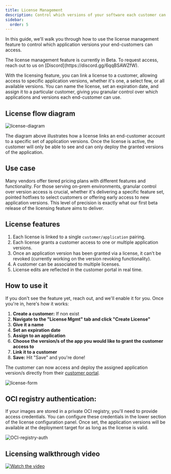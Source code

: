 ```yaml
---
title: License Management
description: Control which versions of your software each customer can access and deploy using Distr's licensing system.
sidebar:
  order: 5
---
```



In this guide, we'll walk you through how to use the license management feature to control which application versions your end-customers can access.

<Aside type="tip">
  The license management feature is currently in Beta. To request access, reach
  out to us on [Discord](https://discord.gg/6qqBSAWZfW).
</Aside>

With the licensing feature, you can link a license to a customer, allowing access to specific application versions, whether it's one, a select few, or all available versions. You can name the license, set an expiration date, and assign it to a particular customer, giving you granular control over which applications and versions each end-customer can use.

## License flow diagram

![license-diagram](../../../../assets/docs/guides/license-diagram.png)

<Aside type="note">
  The diagram above illustrates how a license links an end-customer account to a
  specific set of application versions. Once the license is active, the customer
  will only be able to see and can only deploy the granted versions of the
  application.
</Aside>

## Use case

Many vendors offer tiered pricing plans with different features and functionality. For those serving on-prem environments, granular control over version access is crucial, whether it's delivering a specific feature set, pointed hotfixes to select customers or offering early access to new application versions. This level of precision is exactly what our first beta release of the licensing feature aims to deliver.

## License features

1. Each license is linked to a single `customer/application` pairing.
2. Each license grants a customer access to one or multiple application versions.
3. Once an application version has been granted via a license, it can't be revoked (currently working on the version revoking functionality).
4. A customer can be associated to multiple licenses.
5. License edits are reflected in the customer portal in real time.

## How to use it

If you don't see the feature yet, reach out, and we'll enable it for you. Once you're in, here's how it works:

1. **Create a customer:** If non exist
2. **Navigate to the "License Mgmt" tab and click "Create License"**
3. **Give it a name**
4. **Set an expiration date**
5. **Assign to an application**
6. **Choose the version/s of the app you would like to grant the customer access to**
7. **Link it to a customer**
8. **Save:** Hit "Save" and you're done!

The customer can now access and deploy the assigned application version/s directly from their [customer portal](/docs/product/customer-portal/).

![license-form](../../../../assets/docs/guides/license-form.png)

## OCI registry authentication:

If your images are stored in a private OCI registry, you'll need to provide access credentials. You can configure these credentials in the lower section of the license configuration panel. Once set, the application versions will be available at the deployment target for as long as the license is valid.

![OCI-registry-auth](../../../../assets/docs/guides/OCI-Registry-auth.png)

## Licensing walkthrough video

[![Watch the video](../../../../assets/docs/guides/license-thumbnail.png)](https://www.youtube.com/watch?v=qh-ewkWxRj4)
